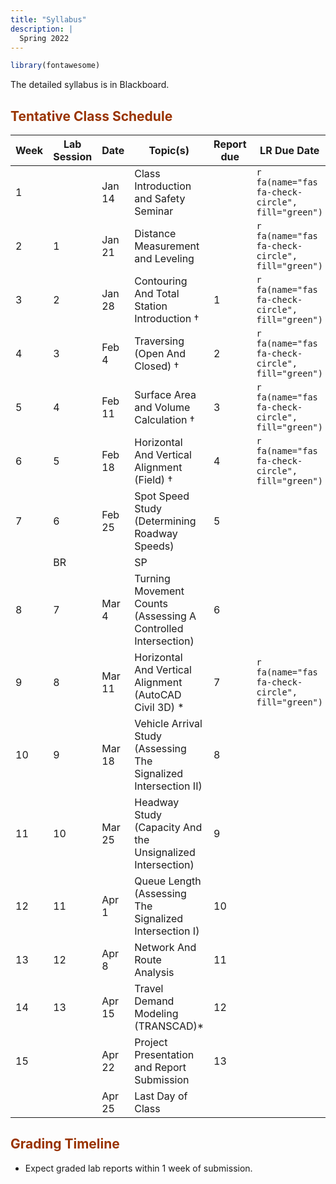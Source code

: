 ```yaml
---
title: "Syllabus"
description: |
  Spring 2022
---
```


```r
library(fontawesome)
```

The detailed syllabus is in Blackboard. 

## <font color="993300">Tentative Class Schedule</font>

|Week    |Lab Session|Date      |Topic(s)                                                                     |Report due| LR Due Date                                    | LR Graded                                   |
|--------|-----------|----------|-----------------------------------------------------------------------------|----------|------------------------------------------------|---------------------------------------------|
|1       |           |Jan 14    |Class Introduction   and Safety Seminar                                      |          |`r fa(name="fas fa-check-circle", fill="green")`|`r fa(name="fas fa-check-circle", fill="green")`|
|2       |     1     |Jan 21    |Distance Measurement   and Leveling                                          |          |`r fa(name="fas fa-check-circle", fill="green")`|`r fa(name="fas fa-check-circle", fill="green")`|
|3       |     2     |Jan 28    |Contouring And Total   Station Introduction †                                |1         |`r fa(name="fas fa-check-circle", fill="green")`|`r fa(name="fas fa-check-circle", fill="green")`|
|4       |     3     |Feb 4     |Traversing      (Open And   Closed) †                                        |2         |`r fa(name="fas fa-check-circle", fill="green")`|`r fa(name="fas fa-check-circle", fill="green")`|
|5       |     4     |Feb 11    |Surface Area and   Volume Calculation †                                      |3         |`r fa(name="fas fa-check-circle", fill="green")`|`r fa(name="fas fa-check-circle", fill="green")`|
|6       |     5     |Feb 18    |Horizontal And Vertical   Alignment      (Field) †                           |4         |`r fa(name="fas fa-check-circle", fill="green")`|`r fa(name="fas fa-check-circle", fill="green")`|
|7       |     6     |Feb 25    |Spot Speed Study        (Determining Roadway   Speeds)                       |5         |             |           |
|        |     BR|   |SP        |                                                                             |          |             |           |
|8       |     7     |Mar 4     |Turning Movement   Counts      (Assessing A   Controlled Intersection)       |6         |             |           |
|9       |     8     |Mar 11    |Horizontal And   Vertical Alignment      (AutoCAD Civil   3D) *              |7         |`r fa(name="fas fa-check-circle", fill="green")`|`r fa(name="fas fa-check-circle", fill="green")`|
|10      |     9     |Mar 18    |Vehicle Arrival   Study      (Assessing The   Signalized Intersection II)    |8         |             |           |
|11      |     10    |Mar 25    |Headway Study      (Capacity And the   Unsignalized Intersection)            |9         |             |           |
|12      |     11    |Apr 1     |Queue Length      (Assessing The   Signalized Intersection I)                |10        |             |           |
|13      |     12    |Apr 8     |Network And   Route Analysis                                                 |11        |             |           |
|14      |     13    |Apr 15    |Travel Demand   Modeling (TRANSCAD)*                                         |12        |             |           |
|15      |           |Apr 22    |Project   Presentation and Report Submission                                 |13        |             |           |
|        |           |Apr 25    |Last Day of Class                                                            |          |             |           |


## <font color="993300">Grading Timeline</font>

-   Expect graded lab reports within 1 week of submission.
